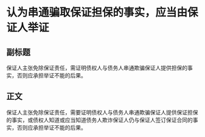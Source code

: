 # 认为串通骗取保证担保的事实，应当由保证人举证
## 副标题
保证人主张免除保证责任，需证明债权人与债务人串通欺骗保证人提供担保的事实，否则应承担举证不能的后果。
## 正文
保证人主张免除保证责任，需要证明债权人与债务人串通欺骗保证人提供保证担保的事实，或债权人知道或应当知道债务人欺诈保证人仍与保证人签订保证合同的事实，否则应承担举证不能的后果。